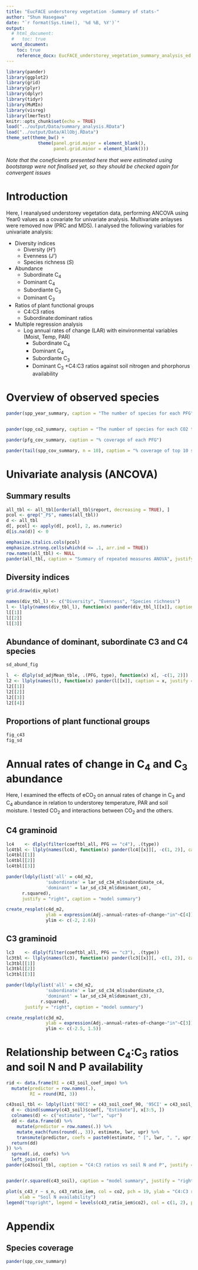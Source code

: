 ```yaml
---
title: "EucFACE understorey vegetation -Summary of stats-"
author: "Shun Hasegawa"
date: "`r format(Sys.time(), '%d %B, %Y')`"
output:
  # html_document:
  #   toc: true
  word_document:
    toc: true
    reference_docx: EucFACE_understorey_vegetation_summary_analysis_ed.docx
---
```


```r
library(pander)
library(ggplot2)
library(grid)
library(plyr)
library(dplyr)
library(tidyr)
library(MuMIn)
library(visreg)
library(lmerTest)
knitr::opts_chunk$set(echo = TRUE)
load("../output/Data/summary_analysis.RData")
load("../output/Data/AllObj.RData")
theme_set(theme_bw() + 
            theme(panel.grid.major = element_blank(), 
                  panel.grid.minor = element_blank()))

```

*Note that the coneficients presented here that were estimated using bootstarap were not finalised yet, so they should be checked again for convergent issues*

# Introduction

Here, I reanalysed understorey vegetation data, performing ANCOVA using Year0 values as a covariate for univariate analysis. Multivariate anlayses were removed now (PRC and MDS). I analysed the following variables for univariate analysis:

* Diversity indices
    + Diversity (*H'*)
    + Evenness (*J'*)
    + Species richness (*S*)
* Abundance
    + Subordinate C~4~
    + Dominant C~4~
    + Subordiante C~3~
    + Dominant C~3~
* Ratios of plant functional groups
    + C4:C3 ratios
    + Subordinate:dominant ratios
* Multiple regression analysis 
    + Log annual rates of change (LAR) with einvironmental variables (Moist, Temp, PAR)
        + Subordinate C~4~
        + Dominant C~4~
        + Subordiante C~3~
        + Dominant C~3~
    +C4:C3 ratios against soil nitrogen and phorphorus availability





# Overview of observed species

```r
pander(spp_year_summary, caption = "The number of species for each PFG")


pander(spp_co2_summary, caption = "The number of species for each CO2 treatment. Total number of species for each treatment (tot_), uniquely found ones (uni_) and commonly found in both CO2 treatments (common)", justify = "right")

pander(pfg_cov_summary, caption = "% coverage of each PFG")

pander(tail(spp_cov_summary, n = 10), caption = "% coverage of top 10 species")
```



# Univariate analysis (ANCOVA)

## Summary results

```r
all_tbl <- all_tbl[order(all_tbl$report, decreasing = TRUE), ]
pcol <- grep("_P$", names(all_tbl))
d <- all_tbl
d[, pcol] <- apply(d[, pcol], 2, as.numeric)
d[is.na(d)] <- 0

emphasize.italics.cols(pcol)
emphasize.strong.cells(which(d <= .1, arr.ind = TRUE))
row.names(all_tbl) <- NULL
pander(all_tbl, caption = "Summary of repeated measures ANOVA", justify = "right", split.table = Inf, keep.line.breaks = TRUE)
```


## Diversity indices


```r
grid.draw(div_mplot)
```


```r
names(div_tbl_l) <- c("Diversity", "Evenness", "Species richness")
l <- llply(names(div_tbl_l), function(x) pander(div_tbl_l[[x]], caption = x, justify = "right"))
l[[1]]
l[[2]]
l[[3]]
```




## Abundance of dominant, subordinate C3 and C4 species


```r
sd_abund_fig
```


```r
l  <- dlply(sd_adjMean_tble, .(PFG, type), function(x) x[, -c(1, 2)])
l2 <- llply(names(l), function(x) pander(l[[x]], caption = x, justify = "right"))
l2[[1]]
l2[[2]]
l2[[3]]
l2[[4]]
```



## Proportions of plant functional groups


```r
fig_c43
fig_sd
```


# Annual rates of change in C~4~ and C~3~ abundance
Here, I examined the effects of eCO~2~ on annual rates of change in C~3~ and C~4~ abundance in relation to understorey temperature, PAR and soil moisture. I tested CO~2~ and interactions between CO~2~ and the others.


## C4 graminoid


```r
lc4    <- dlply(filter(coeftbl_all, PFG == "c4"), .(type))
lc4tbl <- llply(names(lc4), function(x) pander(lc4[[x]][, -c(1, 2)], caption = x, justify = "right"))
lc4tbl[[1]]
lc4tbl[[2]]
lc4tbl[[3]]

pander(ldply(list('all' = c4d_m2, 
               'subordinate' = lar_sd_c34_ml$subordinate_c4,
               'dominant' = lar_sd_c34_ml$dominant_c4),
      r.squared), 
      justify = "right", caption = "model summary")

```


```r
create_resplot(c4d_m2, 
               ylab = expression(Adj.~annual~rates~of~change~"in"~C[4]),
               ylim <- c(-2, 2.6))
```


## C3 graminoid


```r
lc3    <- dlply(filter(coeftbl_all, PFG == "c3"), .(type))
lc3tbl <- llply(names(lc3), function(x) pander(lc3[[x]][, -c(1, 2)], caption = x, justify = "right"))
lc3tbl[[1]]
lc3tbl[[2]]
lc3tbl[[3]]

pander(ldply(list('all' = c3d_m2, 
               'subordinate' = lar_sd_c34_ml$subordinate_c3,
               'dominant' = lar_sd_c34_ml$dominant_c3),
             r.squared),
       justify = "right", caption = "model summary")

```


```r
create_resplot(c3d_m2, 
               ylab = expression(Adj.~annual~rates~of~change~"in"~C[3]),
               ylim <- c(-2.5, 1.5))
```


# Relationship between C~4~:C~3~ ratios and soil N and P availability
```r
rid <- data.frame(RI = c43_soil_coef_impo) %>% 
  mutate(predictor = row.names(.),
         RI = round(RI, 3))

c43soil_tbl <- ldply(list('90CI' = c43_soil_coef_90, '95CI' = c43_soil_coef), function(x){
  d <- cbind(summary(c43_soil)$coef[, "Estimate"], x[3:5, ])
  colnames(d) <- c("estimate", "lwr", "upr")
  dd <- data.frame(d) %>% 
    mutate(predictor = row.names(.)) %>% 
    mutate_each(funs(round(., 3)), estimate, lwr, upr) %>% 
    transmute(predictor, coefs = paste0(estimate, " [", lwr, ", ", upr, "]"))
  return(dd)
}) %>% 
  spread(.id, coefs) %>% 
  left_join(rid)
pander(c43soil_tbl, caption = "C4:C3 ratios vs soil N and P", justify = "right")


pander(r.squared(c43_soil), caption = "model summary", justify = "right")

```

```r
plot(s_c43_r ~ s_n, c43_ratio_iem, col = co2, pch = 19, ylab = "C4:C3 ratios", 
     xlab = "Soil N availability")
legend("topright", legend = levels(c43_ratio_iem$co2), col = c(1, 2), pch = 19, bty = 'n')
```




# Appendix

## Species coverage
```r
pander(spp_cov_summary)
```

